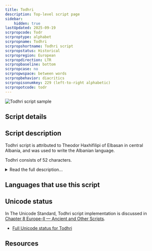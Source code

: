 ```yaml
---
title: Todhri
description: Top-level script page
sidebar:
    hidden: true
lastUpdated: 2025-09-19
scrpropcode: Todr
scrproptype: alphabet
scrpropname: Todhri
scrpropshortname: Todhri script
scrpropstatus: Historical
scrpropregion: European
scrpropdirection: LTR
scrpropbaseline: bottom
scrpropcase: no
scrpropwspace: between words
scrpropbehavior: diacritics
scrpropisonumkey: 229 (left-to-right alphabetic)
scrpropotcode: todr
---
```



![Todhri script sample](../images/todr-sample.jpg "Sample from Todhri alphabet")

## Script details

<ScriptDetails />

## Script description

Todhri script is attributed to Theodor Haxhifilipi of Elbasan in central Albania, and was used to write the Albanian language.

Todhri consists of 52 characters.

<details>
<summary>Read the full description...</summary>Todhri was used in the 18th  and the 19th centuries to write Biblical texts. Merchants also used the script for correspondence and record-keeping.
</details>

## Languages that use this script

<WsList script='Todr' wsMax='5' />

## Unicode status

In The Unicode Standard, Todhri script implementation is discussed in [Chapter 8 Europe-II — Ancient and Other Scripts](https://www.unicode.org/versions/latest/core-spec/chapter-8/#G746332).

- [Full Unicode status for Todhri](/scrlang/unicode/todr-unicode)



## Resources

<ScriptResources detailSummary='seemore' />

